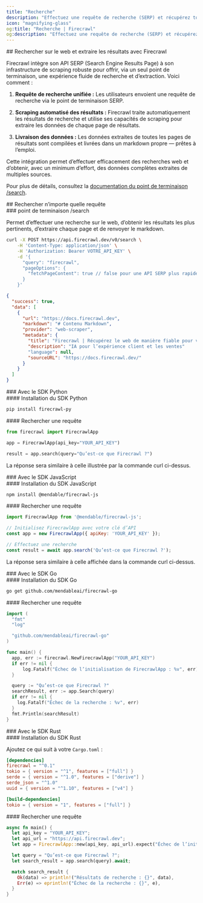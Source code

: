 ```yaml
---
title: "Recherche"
description: "Effectuez une requête de recherche (SERP) et récupérez tout le contenu avec une seule requête API"
icon: "magnifying-glass"
og:title: "Recherche | Firecrawl"
og:description: "Effectuez une requête de recherche (SERP) et récupérez tout le contenu avec une seule requête API"
---
```


<div id="searching-the-web-and-scraping-the-results-with-firecrawl">
  ## Rechercher sur le web et extraire les résultats avec Firecrawl
</div>

Firecrawl intègre son API SERP (Search Engine Results Page) à son infrastructure de scraping robuste pour offrir, via un seul point de terminaison, une expérience fluide de recherche et d’extraction. Voici comment :

1. **Requête de recherche unifiée :**
   Les utilisateurs envoient une requête de recherche via le point de terminaison SERP.

2. **Scraping automatisé des résultats :**
   Firecrawl traite automatiquement les résultats de recherche et utilise ses capacités de scraping pour extraire les données de chaque page de résultats.

3. **Livraison des données :**
   Les données extraites de toutes les pages de résultats sont compilées et livrées dans un markdown propre — prêtes à l’emploi.

Cette intégration permet d’effectuer efficacement des recherches web et d’obtenir, avec un minimum d’effort, des données complètes extraites de multiples sources.

Pour plus de détails, consultez la [documentation du point de terminaison /search](https://docs.firecrawl.dev/api-reference/endpoint/search).

<div id="search-any-query">
  ## Rechercher n’importe quelle requête
</div>

<div id="search-endpoint">
  ### point de terminaison /search
</div>

Permet d’effectuer une recherche sur le web, d’obtenir les résultats les plus pertinents, d’extraire chaque page et de renvoyer le markdown.

```bash
curl -X POST https://api.firecrawl.dev/v0/search \
    -H 'Content-Type: application/json' \
    -H 'Authorization: Bearer VOTRE_API_KEY' \
    -d '{
      "query": "firecrawl",
      "pageOptions": {
        "fetchPageContent": true // false pour une API SERP plus rapide
      }
    }'
```

```json
{
  "success": true,
  "data": [
    {
      "url": "https://docs.firecrawl.dev",
      "markdown": "# Contenu Markdown",
      "provider": "web-scraper",
      "metadata": {
        "title": "Firecrawl | Récupérez le web de manière fiable pour vos LLM",
        "description": "IA pour l’expérience client et les ventes"
        "language": null,
        "sourceURL": "https://docs.firecrawl.dev/"
      }
    }
  ]
}
```


<div id="with-python-sdk">
  ### Avec le SDK Python
</div>

<div id="installing-python-sdk">
  #### Installation du SDK Python
</div>

```bash
pip install firecrawl-py
```


<div id="search-a-query">
  #### Rechercher une requête
</div>

```python
from firecrawl import FirecrawlApp

app = FirecrawlApp(api_key="YOUR_API_KEY")

result = app.search(query="Qu’est-ce que Firecrawl ?")
```

La réponse sera similaire à celle illustrée par la commande curl ci-dessus.


<div id="with-javascript-sdk">
  ### Avec le SDK JavaScript
</div>

<div id="installing-javascript-sdk">
  #### Installation du SDK JavaScript
</div>

```bash
npm install @mendable/firecrawl-js
```


<div id="search-a-query">
  #### Rechercher une requête
</div>

```javascript
import FirecrawlApp from '@mendable/firecrawl-js';

// Initialisez FirecrawlApp avec votre clé d’API
const app = new FirecrawlApp({ apiKey: 'YOUR_API_KEY' });

// Effectuez une recherche
const result = await app.search('Qu’est-ce que Firecrawl ?');
```

La réponse sera similaire à celle affichée dans la commande curl ci-dessus.


<div id="with-go-sdk">
  ### Avec le SDK Go
</div>

<div id="installing-go-sdk">
  #### Installation du SDK Go
</div>

```bash
go get github.com/mendableai/firecrawl-go
```


<div id="search-a-query">
  #### Rechercher une requête
</div>

```go
import (
  "fmt"
  "log"

  "github.com/mendableai/firecrawl-go"
)

func main() {
  app, err := firecrawl.NewFirecrawlApp("YOUR_API_KEY")
  if err != nil {
      log.Fatalf("Échec de l’initialisation de FirecrawlApp : %v", err)
  }

  query := "Qu’est-ce que Firecrawl ?"
  searchResult, err := app.Search(query)
  if err != nil {
    log.Fatalf("Échec de la recherche : %v", err)
  }
  fmt.Println(searchResult)
}
```


<div id="with-rust-sdk">
  ### Avec le SDK Rust
</div>

<div id="installing-rust-sdk">
  #### Installation du SDK Rust
</div>

Ajoutez ce qui suit à votre `Cargo.toml` :

```toml
[dependencies]
firecrawl = "^0.1"
tokio = { version = "^1", features = ["full"] }
serde = { version = "^1.0", features = ["derive"] }
serde_json = "^1.0"
uuid = { version = "^1.10", features = ["v4"] }

[build-dependencies]
tokio = { version = "1", features = ["full"] }
```


<div id="search-a-query">
  #### Rechercher une requête
</div>

```rust
async fn main() {
  let api_key = "YOUR_API_KEY";
  let api_url = "https://api.firecrawl.dev";
  let app = FirecrawlApp::new(api_key, api_url).expect("Échec de l’initialisation de FirecrawlApp");

  let query = "Qu’est-ce que Firecrawl ?";
  let search_result = app.search(query).await;

  match search_result {
    Ok(data) => println!("Résultats de recherche : {}", data),
    Err(e) => eprintln!("Échec de la recherche : {}", e),
  }
}
```
